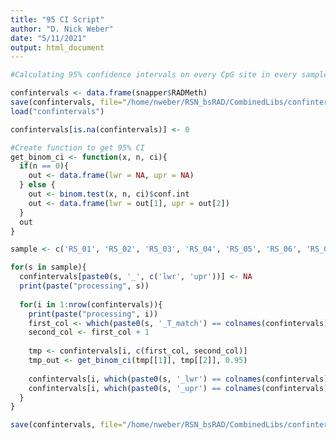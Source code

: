 ```yaml
---
title: "95 CI Script"
author: "D. Nick Weber"
date: "5/11/2021"
output: html_document
---
```


```r
#Calculating 95% confidence intervals on every CpG site in every sample

confintervals <- data.frame(snapper$RADMeth)
save(confintervals, file="/home/nweber/RSN_bsRAD/CombinedLibs/confintervals")
load("confintervals")

confintervals[is.na(confintervals)] <- 0

#Create function to get 95% CI
get_binom_ci <- function(x, n, ci){
  if(n == 0){
    out <- data.frame(lwr = NA, upr = NA)
  } else {
    out <- binom.test(x, n, ci)$conf.int
    out <- data.frame(lwr = out[1], upr = out[2])
  }
  out
}

sample <- c('RS_01', 'RS_02', 'RS_03', 'RS_04', 'RS_05', 'RS_06', 'RS_07', 'RS_08', 'RS_09', 'RS_10', 'RS_11', 'RS_12', 'RS_13', 'RS_14', 'RS_15', 'RS_16', 'RS_17', 'RS_18', 'RS_19', 'RS_20')

for(s in sample){
  confintervals[paste0(s, '_', c('lwr', 'upr'))] <- NA
  print(paste("processing", s))
  
  for(i in 1:nrow(confintervals)){
    print(paste("processing", i))
    first_col <- which(paste0(s, '_T_match') == colnames(confintervals))
    second_col <- first_col + 1
    
    tmp <- confintervals[i, c(first_col, second_col)]
    tmp_out <- get_binom_ci(tmp[[1]], tmp[[2]], 0.95)
    
    confintervals[i, which(paste0(s, '_lwr') == colnames(confintervals))] <- tmp_out[1]
    confintervals[i, which(paste0(s, '_upr') == colnames(confintervals))] <- tmp_out[2]
  }
}

save(confintervals, file="/home/nweber/RSN_bsRAD/CombinedLibs/confintervals_complete")
```
